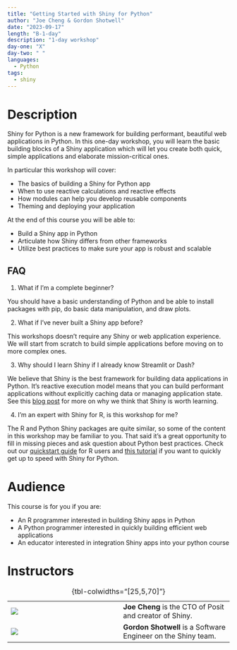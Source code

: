 ```yaml
---
title: "Getting Started with Shiny for Python"
author: "Joe Cheng & Gordon Shotwell"
date: "2023-09-17"
length: "B-1-day"
description: "1-day workshop"
day-one: "X"
day-two: " "
languages:
  - Python
tags:
  - shiny
---
```


# Description

Shiny for Python is a new framework for building performant, beautiful web applications in Python.
In this one-day workshop, you will learn the basic building blocks of a Shiny application which will let you create both quick, simple applications and elaborate mission-critical ones.

In particular this workshop will cover:

-   The basics of building a Shiny for Python app
-   When to use reactive calculations and reactive effects
-   How modules can help you develop reusable components
-   Theming and deploying your application

At the end of this course you will be able to:

-   Build a Shiny app in Python
-   Articulate how Shiny differs from other frameworks
-   Utilize best practices to make sure your app is robust and scalable

## FAQ

1.  What if I'm a complete beginner?

You should have a basic understanding of Python and be able to install packages with pip, do basic data manipulation, and draw plots.

2.  What if I've never built a Shiny app before?

This workshops doesn't require any Shiny or web application experience.
We will start from scratch to build simple applications before moving on to more complex ones.

3.  Why should I learn Shiny if I already know Streamlit or Dash?

We believe that Shiny is the best framework for building data applications in Python.
It's reactive execution model means that you can build performant applications without explicitly caching data or managing application state.
See this [blog post](https://posit.co/blog/why-shiny-for-python/) for more on why we think that Shiny is worth learning.

4.  I'm an expert with Shiny for R, is this workshop for me?

The R and Python Shiny packages are quite similar, so some of the content in this workshop may be familiar to you.
That said it's a great opportunity to fill in missing pieces and ask question about Python best practices.
Check out our [quickstart guide](https://shiny.rstudio.com/py/docs/r-quickstart.html) for R users and [this tutorial](https://www.youtube.com/watch?v=pXidQWYY14w) if you want to quickly get up to speed with Shiny for Python.

# Audience

This course is for you if you are:

-   An R programmer interested in building Shiny apps in Python
-   A Python programmer interested in quickly building efficient web applications
-   An educator interested in integration Shiny apps into your python course

# Instructors

|                           |     |                                                               |
|------------------|------------------|-----------------------------------|
| ![](joe-cheng.jpg)        |     | **Joe Cheng** is the CTO of Posit and creator of Shiny.       |
| ![](gordon-shotwell.jpeg) |     | **Gordon Shotwell** is a Software Engineer on the Shiny team. |

: {tbl-colwidths="\[25,5,70\]"}
